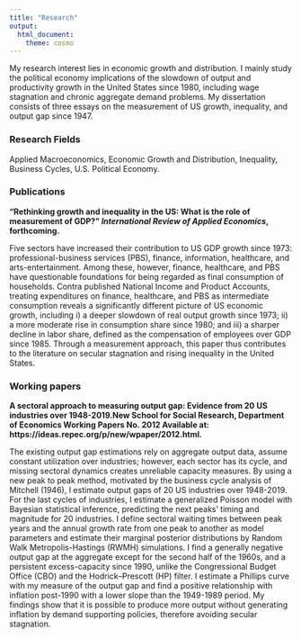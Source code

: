 ```yaml
---
title: "Research"
output:
  html_document:
    theme: cosmo
---
```


My research interest lies in economic growth and distribution. I mainly study the political economy implications of the slowdown of output and productivity growth in the United States since 1980, including wage stagnation and chronic aggregate demand problems.  My dissertation consists of three essays on the measurement of US growth, inequality, and output gap since 1947. 

### Research Fields

Applied Macroeconomics, Economic Growth and Distribution, Inequality, Business Cycles, U.S. Political Economy.

### Publications

**"Rethinking growth and inequality in the US: What is the role of measurement of GDP?" *International Review of Applied Economics*, forthcoming.**

Five sectors have increased their contribution to US GDP growth since 1973: professional-business services (PBS), finance, information, healthcare, and arts-entertainment. Among these, however, finance, healthcare, and PBS have questionable foundations for being regarded as final consumption of households. Contra published National Income and Product Accounts, treating expenditures on finance, healthcare, and PBS as intermediate consumption reveals a significantly different picture of US economic growth, including i) a deeper slowdown of real output growth since 1973; ii) a more moderate rise in consumption share since 1980; and iii) a sharper decline in labor share, defined as the compensation of employees over GDP since 1985. Through a measurement approach, this paper thus contributes to the literature on secular stagnation and rising inequality in the United States.

### Working papers 

**A sectoral approach to measuring output gap: Evidence from 20 US industries over 1948-2019.New School for Social Research, Department  of  Economics Working  Papers No. 2012 Available  at: https://ideas.repec.org/p/new/wpaper/2012.html.**

The existing output gap estimations rely on aggregate output data, assume constant utilization over industries; however, each sector has its cycle, and missing sectoral dynamics creates unreliable capacity measures. By using a new peak to peak method, motivated by the business cycle analysis of Mitchell (1946), I estimate output gaps of 20 US industries over 1948-2019. For the last cycles of industries, I estimate a generalized Poisson model with Bayesian statistical inference, predicting the next peaks' timing and magnitude for 20 industries. I define sectoral waiting times between peak years and the annual growth rate from one peak to another as model parameters and estimate their marginal posterior distributions by Random Walk Metropolis-Hastings (RWMH) simulations. I find a generally negative output gap at the aggregate except for the second half of the 1960s, and a persistent excess-capacity since 1990, unlike the Congressional Budget Office (CBO) and the Hodrick–Prescott (HP) filter. I estimate a Phillips curve with my measure of the output gap and find a positive relationship with inflation post-1990 with a lower slope than the 1949-1989 period. My findings show that it is possible to produce more output without generating inflation by demand supporting policies, therefore avoiding secular stagnation.


